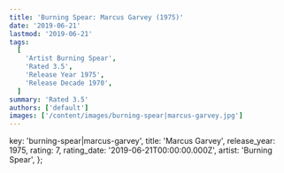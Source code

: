 ```yaml
---
title: 'Burning Spear: Marcus Garvey (1975)'
date: '2019-06-21'
lastmod: '2019-06-21'
tags:
  [
    'Artist Burning Spear',
    'Rated 3.5',
    'Release Year 1975',
    'Release Decade 1970',
  ]
summary: 'Rated 3.5'
authors: ['default']
images: ['/content/images/burning-spear|marcus-garvey.jpg']
---
```


  key: 'burning-spear|marcus-garvey',
  title: 'Marcus Garvey',
  release_year: 1975,
  rating: 7,
  rating_date: '2019-06-21T00:00:00.000Z',
  artist: 'Burning Spear',
};

<MusicRating data={data} />
